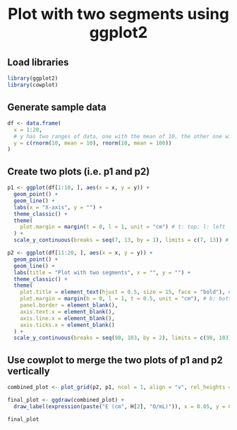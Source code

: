 <div style="text-align: center; font-size: 35px; font-weight: bold;">
  Plot with two segments using ggplot2
</div>

## Load libraries

```r
library(ggplot2)
library(cowplot)
```

## Generate sample data

```r
df <- data.frame(
  x = 1:20,
  # y has two ranges of data, one with the mean of 10, the other one with the mean of 100
  y = c(rnorm(10, mean = 10), rnorm(10, mean = 100))
)
```

## Create two plots (i.e. p1 and p2)

```r
p1 <- ggplot(df[1:10, ], aes(x = x, y = y)) +
  geom_point() +
  geom_line() +
  labs(x = "X-axis", y = "") +
  theme_classic() +
  theme(
    plot.margin = margin(t = 0, l = 1, unit = "cm") # t: top; l: left  
  ) +
  scale_y_continuous(breaks = seq(7, 13, by = 1), limits = c(7, 13)) # tailered based on real data

p2 <- ggplot(df[11:20, ], aes(x = x, y = y)) +
  geom_point() +
  geom_line() +
  labs(title = "Plot with two segments", x = "", y = "") +
  theme_classic() +
  theme(
    plot.title = element_text(hjust = 0.5, size = 15, face = "bold"), # hjust = 0.5 means center   
    plot.margin = margin(b = 0, l = 1, t = 0.5, unit = "cm"), # b: bottom; l: left; t: top
    panel.border = element_blank(),
    axis.text.x = element_blank(),
    axis.line.x = element_blank(),
    axis.ticks.x = element_blank()
  ) +
  scale_y_continuous(breaks = seq(98, 103, by = 2), limits = c(98, 103)) # tailered based on real data
```

## Use cowplot to merge the two plots of p1 and p2 vertically

```r
combined_plot <- plot_grid(p2, p1, ncol = 1, align = "v", rel_heights = c(1, 2), vjust = 0) # align = "v" means vertically; rel_heights: relative height; vjust: vertical alignment

final_plot <- ggdraw(combined_plot) +
  draw_label(expression(paste("E (cm", H[2], "O/mL)")), x = 0.05, y = 0.5, angle = 90, vjust = 0.5) # vjust = 0.5 means center

final_plot
```